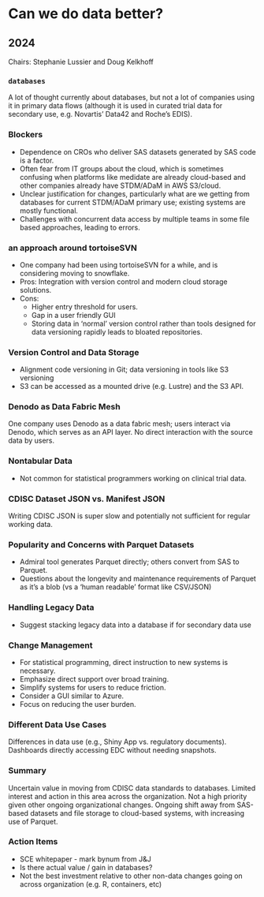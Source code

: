 # Can we do data better?

## 2024

Chairs: Stephanie Lussier and Doug Kelkhoff

### `databases` 

A lot of thought currently about databases, but not a lot of companies using it in primary data flows (although it is used in curated trial data for secondary use, e.g. Novartis' Data42 and Roche's EDIS).

### Blockers

- Dependence on CROs who deliver SAS datasets generated by SAS code is a factor.
- Often fear from IT groups about the cloud, which is sometimes confusing when platforms like medidate are already cloud-based and other companies already have STDM/ADaM in AWS S3/cloud.
- Unclear justification for changes, particularly what are we getting from databases for current STDM/ADaM primary use; existing systems are mostly functional.
- Challenges with concurrent data access by multiple teams in some file based approaches, leading to errors.

### an approach around tortoiseSVN

- One company had been using tortoiseSVN for a while, and is considering moving to snowflake.
- Pros: Integration with version control and modern cloud storage solutions.
- Cons:
  - Higher entry threshold for users.
  - Gap in a user friendly GUI
  - Storing data in 'normal' version control rather than tools designed for data versioning rapidly leads to bloated repositories.

### Version Control and Data Storage

- Alignment code versioning in Git; data versioning in tools like S3 versioning
- S3 can be accessed as a mounted drive (e.g. Lustre)  and the S3 API.

### Denodo as Data Fabric Mesh

One company uses Denodo as a data fabric mesh; users interact via Denodo, 
which serves as an API layer. No direct interaction with the source data by users.

### Nontabular Data

- Not common for statistical programmers working on clinical trial data.

### CDISC Dataset JSON vs. Manifest JSON

Writing CDISC JSON is super slow and potentially not sufficient for regular working data.

### Popularity and Concerns with Parquet Datasets

- Admiral tool generates Parquet directly; others convert from SAS to Parquet.
- Questions about the longevity and maintenance requirements of Parquet as it's a blob (vs a 'human readable' format like CSV/JSON)

### Handling Legacy Data

- Suggest stacking legacy data into a database if for secondary data use

### Change Management

- For statistical programming, direct instruction to new systems is necessary.
- Emphasize direct support over broad training.
- Simplify systems for users to reduce friction.
- Consider a GUI similar to Azure.
- Focus on reducing the user burden.

### Different Data Use Cases

Differences in data use (e.g., Shiny App vs. regulatory documents).
Dashboards directly accessing EDC without needing snapshots.

### **Summary**

Uncertain value in moving from CDISC data standards to databases.
Limited interest and action in this area across the organization.
Not a high priority given other ongoing organizational changes.
Ongoing shift away from SAS-based datasets and file storage to cloud-based systems, with increasing use of Parquet.

### **Action Items**

- SCE whitepaper - mark bynum from J&J
- Is there actual value / gain in databases?
- Not the best investment relative to other non-data changes going on across organization (e.g. R, containers, etc)

